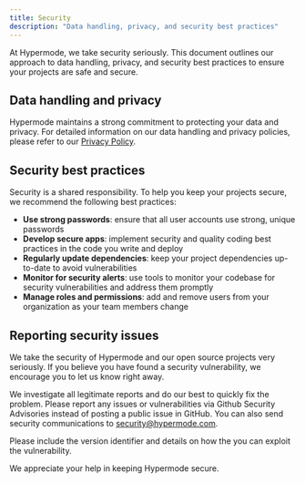 ```yaml
---
title: Security
description: "Data handling, privacy, and security best practices"
---
```


At Hypermode, we take security seriously. This document outlines our approach to data handling, privacy, and security best practices to ensure your projects are safe and secure.

## Data handling and privacy

Hypermode maintains a strong commitment to protecting your data and privacy. For detailed information on our data handling and privacy policies, please refer to our [Privacy Policy](https://hypermode.com/privacy).

## Security best practices

Security is a shared responsibility. To help you keep your projects secure, we recommend the following best practices:

- **Use strong passwords**: ensure that all user accounts use strong, unique passwords
- **Develop secure apps**: implement security and quality coding best practices in the code you write and deploy
- **Regularly update dependencies**: keep your project dependencies up-to-date to avoid vulnerabilities
- **Monitor for security alerts**: use tools to monitor your codebase for security vulnerabilities and address them promptly
- **Manage roles and permissions**: add and remove users from your organization as your team members change

## Reporting security issues

We take the security of Hypermode and our open source projects very seriously. If you believe you have found a security vulnerability, we encourage you to let us know right away.

We investigate all legitimate reports and do our best to quickly fix the problem. Please report any issues or vulnerabilities via Github Security Advisories instead of posting a public issue in GitHub. You can also send security communications to security@hypermode.com.

Please include the version identifier and details on how the you can exploit the vulnerability.

We appreciate your help in keeping Hypermode secure.

